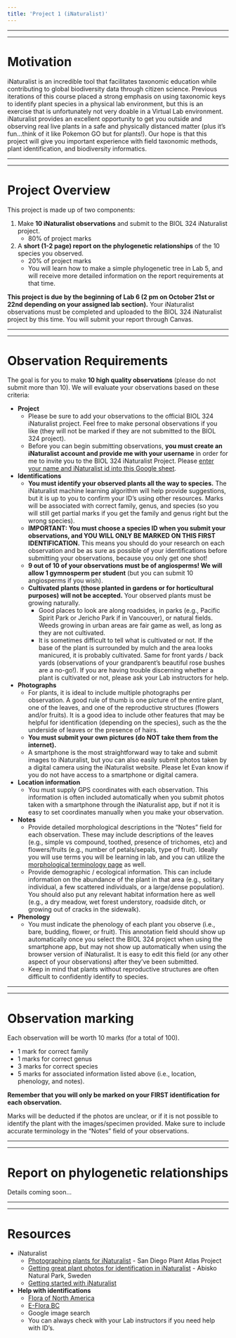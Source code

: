 ```yaml
---
title: 'Project 1 (iNaturalist)'
---
```


---

---

# Motivation

iNaturalist is an incredible tool that facilitates taxonomic education while contributing to global biodiversity data through citizen science. Previous iterations of this course placed a strong emphasis on using taxonomic keys to identify plant species in a physical lab environment, but this is an exercise that is unfortunately not very doable in a Virtual Lab environment. iNaturalist provides an excellent opportunity to get you outside and observing real live plants in a safe and physically distanced matter (plus it's fun...think of it like Pokemon GO but for plants!). Our hope is that this project will give you important experience with field taxonomic methods, plant identification, and biodiversity informatics.

---

---

# Project Overview

This project is made up of two components:

1. Make **10 iNaturalist observations** and submit to the BIOL 324 iNaturalist project.
    - 80% of project marks
2. A **short (1-2 page) report on the phylogenetic relationships** of the 10 species you observed.
    - 20% of project marks
    - You will learn how to make a simple phylogenetic tree in Lab 5, and will receive more detailed information on the report requirements at that time.
    
**This project is due by the beginning of Lab 6 (2 pm on October 21st or 22nd depending on your assigned lab section).** Your iNaturalist observations must be completed and uploaded to the BIOL 324 iNaturalist project by this time. You will submit your report through Canvas. 
    
---

---

# Observation Requirements

The goal is for you to make **10 high quality observations** (please do not submit more than 10). We will evaluate your observations based on these criteria:

* **Project**
    + Please be sure to add your observations to the official BIOL 324 iNaturalist project. Feel free to make personal observations if you like (they will not be marked if they are not submitted to the BIOL 324 project).
    + Before you can begin submitting observations, **you must create an iNaturalist account and provide me with your username** in order for me to invite you to the BIOL 324 iNaturalist Project. Please [enter your name and iNaturalist id into this Google sheet](https://docs.google.com/spreadsheets/d/1lUajuGPwVc29feAesxS9DYLhfNqYxRrawvofaE6bYjA/edit?usp=sharing).
* **Identifications**
    + **You must identify your observed plants all the way to species.** The iNaturalist machine learning algorithm will help provide suggestions, but it is up to you to confirm your ID's using other resources. Marks will be associated with correct family, genus, and species (so you will still get partial marks if you get the family and genus right but the wrong species).
    + **IMPORTANT: You must choose a species ID when you submit your observations, and YOU WILL ONLY BE MARKED ON THIS FIRST IDENTIFICATION.** This means you should do your research on each observation and be as sure as possible of your identifications before submitting your observations, because you only get one shot!
    + **9 out of 10 of your observations must be of angiosperms! We will allow 1 gymnosperm per student** (but you can submit 10 angiosperms if you wish).
    + **Cultivated plants (those planted in gardens or for horticultural purposes) will not be accepted.** Your observed plants must be growing naturally.
        + Good places to look are along roadsides, in parks (e.g., Pacific Spirit Park or Jericho Park if in Vancouver), or natural fields. Weeds growing in urban areas are fair game as well, as long as they are not cultivated.
        + It is sometimes difficult to tell what is cultivated or not. If the base of the plant is surrounded by mulch and the area looks manicured, it is probably cultivated. Same for front yards / back yards (observations of your grandparent's beautiful rose bushes are a no-go!). If you are having trouble discerning whether a plant is cultivated or not, please ask your Lab instructors for help.
* **Photographs**
    + For plants, it is ideal to include multiple photographs per observation. A good rule of thumb is one picture of the entire plant, one of the leaves, and one of the reproductive structures (flowers and/or fruits). It is a good idea to include other features that may be helpful for identification (depending on the species), such as the the underside of leaves or the presence of hairs.
    + **You must submit your own pictures (do NOT take them from the internet).**
    + A smartphone is the most straightforward way to take and submit images to iNaturalist, but you can also easily submit photos taken by a digital camera using the iNaturalist website. Please let Evan know if you do not have access to a smartphone or digital camera. 
* **Location information**
    + You must supply GPS coordinates with each observation. This information is often included automatically when you submit photos taken with a smartphone through the iNaturalist app, but if not it is easy to set coordinates manually when you make your observation.
* **Notes**
    + Provide detailed morphological descriptions in the "Notes" field for each observation. These may include descriptions of the leaves (e.g., simple vs compound, toothed, presence of trichomes, etc) and flowers/fruits (e.g., number of petals/sepals, type of fruit). Ideally you will use terms you will be learning in lab, and you can utilize the [morphological terminology page](Morphological_Terminology.html) as well.
    + Provide demographic / ecological information. This can include information on the abundance of the plant in that area (e.g., solitary individual, a few scattered individuals, or a large/dense population). You should also put any relevant habitat information here as well (e.g., a dry meadow, wet forest understory, roadside ditch, or growing out of cracks in the sidewalk).
* **Phenology**
    + You must indicate the phenology of each plant you observe (i.e., bare, budding, flower, or fruit). This annotation field should show up automatically once you select the BIOL 324 project when using the smartphone app, but may not show up automatically when using the browser version of iNaturalist. It is easy to edit this field (or any other aspect of your observations) after they've been submitted.
    + Keep in mind that plants without reproductive structures are often difficult to confidently identify to species.


---

---

# Observation marking

Each observation will be worth 10 marks (for a total of 100). 

- 1 mark for correct family
- 1 marks for correct genus
- 3 marks for correct species
- 5 marks for associated information listed above (i.e., location, phenology, and notes).

**Remember that you will only be marked on your FIRST identification for each observation.**

Marks will be deducted if the photos are unclear, or if it is not possible to identify the plant with the images/specimen provided. Make sure to include accurate terminology in the "Notes" field of your observations.

---

---

# Report on phylogenetic relationships

Details coming soon...

---

---

# Resources

* iNaturalist
    + [Photographing plants for iNaturalist](http://www.sdplantatlas.org/inat/iNatPhotoguide.html) - San Diego Plant Atlas Project
    + [Getting great plant photos for identification in iNaturalist](https://www.inaturalist.org/projects/abisko-plants-and-phenology/journal/17621-getting-great-plant-photos-for-identification-in-inaturalist) - Abisko Natural Park, Sweden
    + [Getting started with iNaturalist](https://www.inaturalist.org/pages/getting+started)

* **Help with identifications**
    + [Flora of North America](http://www.efloras.org/flora_page.aspx?flora_id=1)
    + [E-Flora BC](https://ibis.geog.ubc.ca/biodiversity/eflora/)
    + Google image search
    + You can always check with your Lab instructors if you need help with ID's.

  
